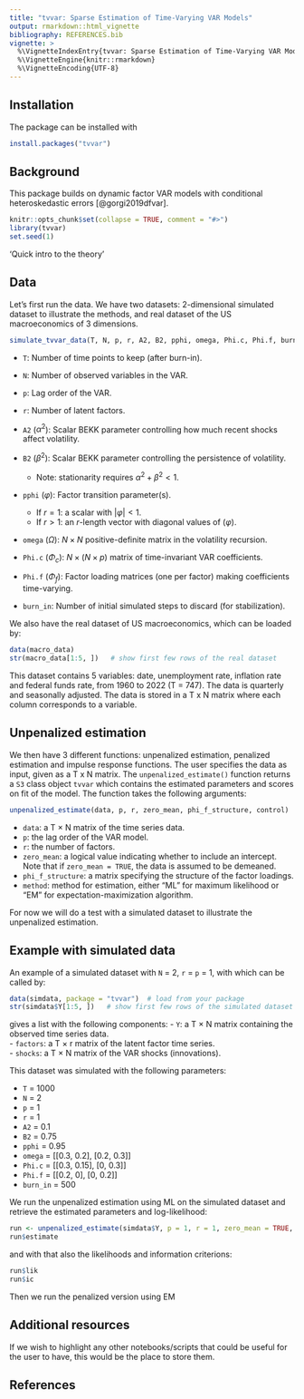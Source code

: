 ```yaml
---
title: "tvvar: Sparse Estimation of Time-Varying VAR Models"
output: rmarkdown::html_vignette
bibliography: REFERENCES.bib
vignette: >
  %\VignetteIndexEntry{tvvar: Sparse Estimation of Time-Varying VAR Models}
  %\VignetteEngine{knitr::rmarkdown}
  %\VignetteEncoding{UTF-8}
---
```


## Installation

The package can be installed with
```r
install.packages("tvvar")
```


## Background
This package builds on dynamic factor VAR models with conditional heteroskedastic errors [@gorgi2019dfvar].

```r
knitr::opts_chunk$set(collapse = TRUE, comment = "#>")
library(tvvar)
set.seed(1)
```

'Quick intro to the theory'


## Data 

Let's first run the data. We have two datasets: 2-dimensional simulated dataset to illustrate the methods, and real dataset of the US macroeconomics of 3 dimensions.
 
```r
simulate_tvvar_data(T, N, p, r, A2, B2, pphi, omega, Phi.c, Phi.f, burn_in)
```
- `T`: Number of time points to keep (after burn-in).  
- `N`: Number of observed variables in the VAR.  
- `p`: Lag order of the VAR.  
- `r`: Number of latent factors.  

- `A2` ($\alpha^2$): Scalar BEKK parameter controlling how much recent shocks affect volatility.  
- `B2` ($\beta^2$): Scalar BEKK parameter controlling the persistence of volatility.  
  - Note: stationarity requires $\alpha^2 + \beta^2 < 1$.  

- `pphi` ($\varphi$): Factor transition parameter(s).  
  - If $r = 1$: a scalar with $|\varphi| < 1$.  
  - If $r > 1$: an $r$-length vector with diagonal values of ($\varphi$).  

- `omega` ($\Omega$): $N \times N$ positive-definite matrix in the volatility recursion.  
- `Phi.c` ($\Phi_c$): $N \times (N \times p)$ matrix of time-invariant VAR coefficients.  
- `Phi.f` ($\Phi_f$): Factor loading matrices (one per factor) making coefficients time-varying.  

- `burn_in`: Number of initial simulated steps to discard (for stabilization).  


We also have the real dataset of US macroeconomics, which can be loaded by:
```r
data(macro_data)
str(macro_data[1:5, ])   # show first few rows of the real dataset
```
This dataset contains 5 variables: date, unemployment rate, inflation rate and federal funds rate, from 1960 to 2022 (T = 747). The data is quarterly and seasonally adjusted. The data is stored in a T x N matrix where each column corresponds to a variable.


## Unpenalized estimation
We then have 3 different functions: unpenalized estimation, penalized estimation and impulse response functions. The user specifies the data as input, given as a T x N matrix. The `unpenalized_estimate()` function returns a `S3` class object ``tvvar`` which contains the estimated parameters and scores on fit of the model. The function takes the following arguments:

```r
unpenalized_estimate(data, p, r, zero_mean, phi_f_structure, control)
```

- `data`: a T × N matrix of the time series data.  
- `p`: the lag order of the VAR model.  
- `r`: the number of factors.  
- `zero_mean`: a logical value indicating whether to include an intercept.  
  Note that if `zero_mean = TRUE`, the data is assumed to be demeaned.  
- `phi_f_structure`: a matrix specifying the structure of the factor loadings.
- `method`: method for estimation, either "ML" for maximum likelihood or "EM" for expectation-maximization algorithm.

For now we will do a test with a simulated dataset to illustrate the unpenalized estimation. 

## Example with simulated data
An example of a simulated dataset with `N` = 2, `r` = `p` = 1, with which can be called by: 
```r
data(simdata, package = "tvvar")  # load from your package
str(simdata$Y[1:5, ])   # show first few rows of the simulated dataset
```
gives a list with the following components:
- `Y`: a T × N matrix containing the observed time series data.  
- `factors`: a T × r matrix of the latent factor time series.  
- `shocks`: a T × N matrix of the VAR shocks (innovations).  

This dataset was simulated with the following parameters:

- `T` = 1000  
- `N` = 2  
- `p` = 1  
- `r` = 1  
- `A2` = 0.1  
- `B2` = 0.75  
- `pphi` = 0.95  
- `omega` = [[0.3, 0.2], [0.2, 0.3]]  
- `Phi.c` = [[0.3, 0.15], [0, 0.3]]  
- `Phi.f` = [[0.2, 0], [0, 0.2]]  
- `burn_in` = 500


We run the unpenalized estimation using ML on the simulated dataset and retrieve the estimated parameters and log-likelihood:
```r
run <- unpenalized_estimate(simdata$Y, p = 1, r = 1, zero_mean = TRUE, phi_f_structure = matrix(1, nrow = 2, ncol = 2), method = "ML")
run$estimate
```

and with that also the likelihoods and information criterions:
```r
run$lik
run$ic
```





Then we run the penalized version using EM


## Additional resources
If we wish to highlight any other notebooks/scripts that could be useful for the user to have, this would be the place to store them.


## References

